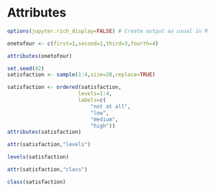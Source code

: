 # Attributes

```r
options(jupyter.rich_display=FALSE) # Create output as usual in R
```

```r
onetofour <- c(first=1,second=2,third=3,fourth=4)
```

```r
attributes(onetofour)
```

```r
set.seed(42)
satisfaction <- sample(1:4,size=20,replace=TRUE)
```

```r
satisfaction <- ordered(satisfaction,
                       levels=1:4,
                       labels=c(
                           "not at all",
                           "low",
                           "medium",
                           "high"))
attributes(satisfaction)
```

```r
attr(satisfaction,"levels")
```

```r
levels(satisfaction)
```

```r
attr(satisfaction,"class")
```

```r
class(satisfaction)
```

```r

```
